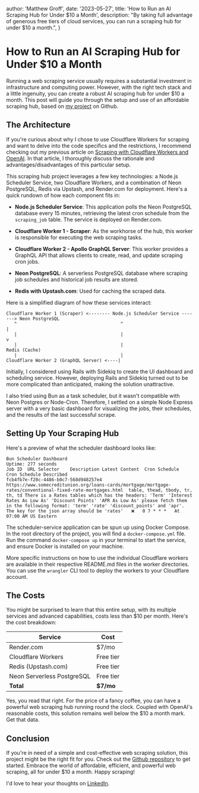 
  author: 'Matthew Groff',
  date: '2023-05-27',
  title: 'How to Run an AI Scraping Hub for Under $10 a Month',
  description:
    "By taking full advantage of generous free tiers of cloud services, you can run a scraping hub for under $10 a month.",
}


# How to Run an AI Scraping Hub for Under $10 a Month

Running a web scraping service usually requires a substantial investment in infrastructure and computing power. However, with the right tech stack and a little ingenuity, you can create a robust AI scraping hub for under $10 a month. This post will guide you through the setup and use of an affordable scraping hub, based on [my project](https://github.com/mattlgroff/cloudflare-scraper-openai) on Github.

## The Architecture

If you're curious about why I chose to use Cloudflare Workers for scraping and want to delve into the code specifics and the restrictions, I recommend checking out my previous article on [Scraping with Cloudflare Workers and OpenAI](https://groff.dev/blog/scraping-in-cloudflare-workers-with-openai). In that article, I thoroughly discuss the rationale and advantages/disadvantages of this particular setup.

This scraping hub project leverages a few key technologies: a Node.js Scheduler Service, two Cloudflare Workers, and a combination of Neon PostgreSQL, Redis via Upstash, and Render.com for deployment. Here's a quick rundown of how each component fits in:

- **Node.js Scheduler Service**: This application polls the Neon PostgreSQL database every 15 minutes, retrieving the latest cron schedule from the `scraping_job` table. The service is deployed on Render.com.

- **Cloudflare Worker 1 - Scraper**: As the workhorse of the hub, this worker is responsible for executing the web scraping tasks.

- **Cloudflare Worker 2 - Apollo GraphQL Server**: This worker provides a GraphQL API that allows clients to create, read, and update scraping cron jobs.

- **Neon PostgreSQL**: A serverless PostgreSQL database where scraping job schedules and historical job results are stored.

- **Redis with Upstash.com**: Used for caching the scraped data.

Here is a simplified diagram of how these services interact:

```
Cloudflare Worker 1 (Scraper) <-------- Node.js Scheduler Service -------> Neon PostgreSQL
   ^                                       ^                                      |
   |                                       |                                      v
   |                                       |                                 Redis (Cache)
   |                                       |
Cloudflare Worker 2 (GraphQL Server) <----|
```

Initially, I considered using Rails with Sidekiq to create the UI dashboard and scheduling service. However, deploying Rails and Sidekiq turned out to be more complicated than anticipated, making the solution unattractive.

I also tried using Bun as a task scheduler, but it wasn't compatible with Neon Postgres or Node-Cron. Therefore, I settled on a simple Node Express server with a very basic dashboard for visualizing the jobs, their schedules, and the results of the last successful scrape.

## Setting Up Your Scraping Hub

Here's a preview of what the scheduler dashboard looks like:

```
Bun Scheduler Dashboard
Uptime: 277 seconds
Job ID	URL	Selector	Description	Latest Content	Cron Schedule	Cron Schedule Described
fcb4fb7e-f20c-4486-b0c7-568d948257e4	https://www.somecreditunion.org/loans-cards/mortgage/mortgage-rates/conventional-fixed-rate-mortgages.html	table, thead, tbody, tr, th, td	There is a Rates tables which has the headers: 'Term' 'Interest Rates As Low As' 'Discount Points' 'APR As Low As' please fetch them in the following format: 'term' 'rate' 'discount_points' and 'apr'. The key for the json array should be 'rates'	❌	0 7 * * *	At 07:00 AM US Eastern
```

The scheduler-service application can be spun up using Docker Compose. In the root directory of the project, you will find a `docker-compose.yml` file. Run the command `docker-compose up` in your terminal to start the service, and ensure Docker is installed on your machine.

More specific instructions on how to use the individual Cloudflare workers are available in their respective README.md files in the worker directories. You can use the `wrangler` CLI tool to deploy the workers to your Cloudflare account.

## The Costs

You might be surprised to learn that this entire setup, with its multiple services and advanced capabilities, costs less than $10 per month. Here's the cost breakdown:

| Service             | Cost    |
|---------------------|---------|
| Render.com          | $7/mo   |
| Cloudflare Workers  | Free tier    |
| Redis (Upstash.com) | Free tier    |
| Neon Serverless PostgreSQL | Free tier    |
| **Total**           | **$7/mo** |

Yes, you read that right. For the price of a fancy coffee, you can have a powerful web scraping hub running round the clock. Coupled with OpenAI's reasonable costs, this solution remains well below the $10 a month mark. Get that data.

## Conclusion

If you're in need of a simple and cost-effective web scraping solution, this project might be the right fit for you. Check out the [Github repository](https://github.com/mattlgroff/cloudflare-scraper-openai) to get started. Embrace the world of affordable, efficient, and powerful web scraping, all for under $10 a month. Happy scraping!

I'd love to hear your thoughts on [LinkedIn](https://www.linkedin.com/in/mattgroff/).